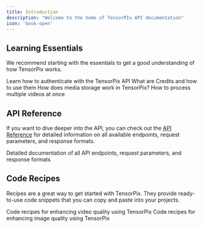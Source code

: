 ```yaml
---
title: Introduction
description: "Welcome to the home of TensorPIx API documentation"
icon: 'book-open'
---
```


## Learning Essentials

We recommend starting with the essentials to get a good understanding of how TensorPix works.

<CardGroup cols={2}>
  <Card
    title="Authentication"
    icon="lock"
    href="/essentials/authentication"
  >
    Learn how to authenticate with the TensorPix API
  </Card>
  <Card
    title="Credits"
    icon="coins"
    href="/essentials/credits"
  >
  What are Credits and how to use them
  </Card>
  <Card
    title="Storage"
    icon="floppy-disk"
    href="/essentials/storage"
  >
   How does media storage work in TensorPix?
  </Card>
  <Card
    title="Parallel Processing"
    icon="forward"
    href="/essentials/parallel-processing"
  >
  How to process multiple videos at once
  </Card>
</CardGroup>

## API Reference

If you want to dive deeper into the API, you can check out the [API Reference](/api-reference) for detailed information on all available endpoints, request parameters, and response formats.

<CardGroup cols={2}>
  <Card
    title="API Reference"
    icon="code"
    href="/api-reference"
  >
    Detailed documentation of all API endpoints, request parameters, and response formats
  </Card>
</CardGroup>

## Code Recipes

Recipes are a great way to get started with TensorPix. They provide ready-to-use code snippets that you can copy and paste into your projects.

<CardGroup cols={2}>
  <Card
    title="Video Enhancing"
    icon="video"
    href="/recipes/video-enhancing"
  >
    Code recipes for enhancing video quality using TensorPix
  </Card>
  <Card
    title="Image Enhancing"
    icon="image"
    href="/recipes/image-enhancing"
  >
    Code recipes for enhancing image quality using TensorPix
  </Card>
</CardGroup>

